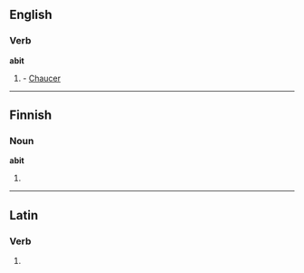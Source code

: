==English==

===Verb===
'''abit'''

# {{obsolete}} {{third-person singular of|abide}} - [[Chaucer]]

----

==Finnish==

===Noun===
'''abit'''

# {{plural of|abi|lang=Finnish}}

----

==Latin==

===Verb===
{{la-verb-form|abit}}

# {{conjugation of|[[abeo#Latin|abeō]]||3|s|pres|act|ind}}